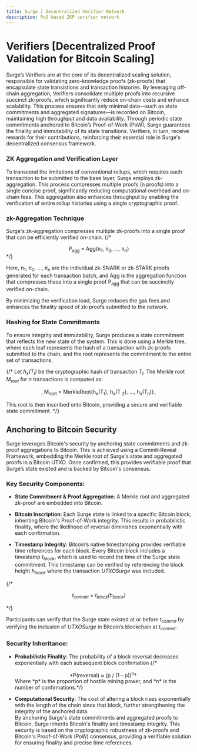 ```yaml
---
title: Surge | Decentralized Verifier Network
description: PoS based ZKP verifier network
---
```



# Verifiers [Decentralized Proof Validation for Bitcoin Scaling]

Surge’s Verifiers are at the core of its decentralized scaling solution, responsible for validating zero-knowledge proofs (zk-proofs) that encapsulate state transistions and transaction histories. By leveraging off-chain aggregation, Verifiers consolidate multiple proofs into recursive succinct zk-proofs, which significantly reduce on-chain costs and enhance scalability. This process ensures that only minimal data—such as state commitments and aggregated signatures—is recorded on Bitcoin, maintaining high throughput and data availability. Through periodic state commitments anchored to Bitcoin’s Proof-of-Work (PoW), Surge guarantees the finality and immutability of its state transitions. Verifiers, in turn, receive rewards for their contributions, reinforcing their essential role in Surge's decentralized consensus framework.

### ZK Aggregation and Verification Layer

To transcend the limitations of conventional rollups, which requires each transaction to be submitted to the base layer, Surge employs zk-aggregation. This process compresses multiple proofs (n proofs) into a single concise proof, significantly reducing computational overhead and on-chain fees. This aggregation also enhances throughput by enabling the verification of entire rollup histories using a single cryptographic proof.

### zk-Aggregation Technique

Surge's zk-aggregation compresses multiple zk-proofs into a single proof that can be efficiently verified on-chain.
{/* 
<div align="center">
  P<sub>agg</sub> = Agg(π<sub>1</sub>, π<sub>2</sub>, …, π<sub>n</sub>)
</div> */}

Here, π<sub>1</sub>, π<sub>2</sub>, …, π<sub>n</sub> are the individual zk-SNARK or zk-STARK proofs generated for each transaction batch, and Agg is the aggregation function that compresses these into a single proof P<sub>agg</sub> ​that can be succinctly verified on-chain.

<ZoomImage
  src="/assets/aggregation_layer.png"
  alt="Proof Aggregation"
  className="md:w-[70%] w-[80%] mx-auto"
/>

By minimizing the verification load, Surge reduces the gas fees and enhances the finality speed of zk-proofs submitted to the network.

### Hashing for State Commitments

To ensure integrity and immutability, Surge produces a state commitment that reflects the new state of the system. This is done using a Merkle tree, where each leaf represents the hash of a transaction with zk-proofs submitted to the chain, and the root represents the commitment to the entire set of transactions.

{/* Let _h<sub>x</sub>(T<sub>i</sub>)_ be the cryptographic hash of transaction _T<sub>i</sub>_. The Merkle root _M<sub>root</sub>_ for _n_ transactions is computed as:

<div align="center">
  _M<sub>root</sub> = MerkleRoot(h<sub>x</sub>(T<sub>1</sub>), h<sub>x</sub>(T
  <sub>2</sub>), …, h<sub>x</sub>(T<sub>n</sub>))_
</div>

This root is then inscribed onto Bitcoin, providing a secure and verifiable state commitment. */}

## Anchoring to Bitcoin Security

Surge leverages Bitcoin's security by anchoring state commitments and zk-proof aggregations to Bitcoin. This is achieved using a Commit-Reveal Framework, embedding the Merkle root of Surge's state and aggregated proofs in a Bitcoin UTXO. Once confirmed, this provides verifiable proof that Surge’s state existed and is backed by Bitcoin's consensus.

### Key Security Components:

- **State Commitment & Proof Aggregation**: A Merkle root and aggregated zk-proof are embedded into Bitcoin.

- **Bitcoin Inscription**: Each Surge state is linked to a specific Bitcoin block, inheriting Bitcoin's Proof-of-Work integrity. This results in probabilistic finality, where the likelihood of reversal diminishes exponentially with each confirmation.

- **Timestamp Integrity**: Bitcoin’s native timestamping provides verifiable time references for each block. Every Bitcoin block includes a timestamp _t<sub>block</sub>_, which is used to record the time of the Surge state commitment. This timestamp can be verified by referencing the block height _h<sub>block</sub>_ where the transaction _UTXOSurge_ was included.

{/* <div align="center">
  _t<sub>commit</sub> = t<sub>block</sub>(h<sub>block</sub>)_
</div> */}

Participants can verify that the Surge state existed at or before _t<sub>commit</sub>_ by verifying the inclusion of _UTXOSurge_ in Bitcoin’s blockchain at _t<sub>commit</sub>_.

### Security Inheritance:

- **Probabilistic Finality**: The probability of a block reversal decreases exponentially with each subsequent block confirmation
{/* 
  <div align="center">
    *P(reversal) ≈ (p / (1 - p))<sup>n</sup>*
  </div> 
  Where *p* is the proportion of hostile mining power, and *n* is the number of confirmations.*/}

- **Computational Security**: The cost of altering a block rises exponentially with the length of the chain since that block, further strengthening the integrity of the anchored data.  
  By anchoring Surge's state commitments and aggregated proofs to Bitcoin, Surge inherits Bitcoin's finality and timestamp integrity. This security is based on the cryptographic robustness of zk-proofs and Bitcoin's Proof-of-Work (PoW) consensus, providing a verifiable solution for ensuring finality and precise time references.

<ZoomImage
  src="/assets/user_protocol_framework.png"
  alt="Commit-Reveal framework journey"
  className="md:w-[70%] w-[80%] mx-auto"
/>
